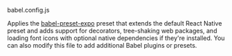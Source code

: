 
<RawH3>babel.config.js</RawH3>

Applies the [babel-preset-expo](https://www.npmjs.com/package/babel-preset-expo) preset that extends the default React Native preset and adds support for decorators, tree-shaking web packages, and loading font icons with optional native dependencies if they're installed. You can also modify this file to add additional Babel plugins or presets.
